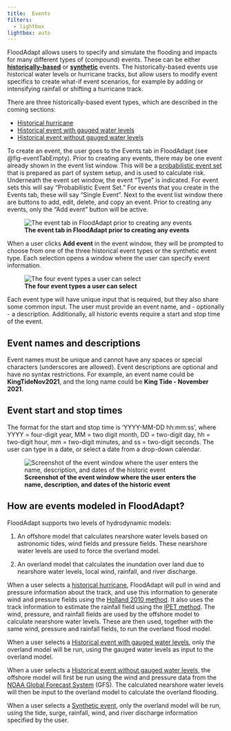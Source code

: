 ```yaml
---
title: 	Events
filters:
  - lightbox
lightbox: auto
---
```



FloodAdapt allows users to specify and simulate the flooding and impacts for many different types of (compound) events. These can be either [**historically-based**](historic_events/index.qmd) or [**synthetic**](synthetic_events.qmd) events. The historically-based events use historical water levels or hurricane tracks, but allow users to modify event specifics to create what-if event scenarios, for example by adding or intensifying rainfall or shifting a hurricane track.

There are three historically-based event types, which are described in the coming sections:

* [Historical hurricane](historic_events/historic_events_hurricane.qmd)
* [Historical event with gauged water levels](historic_events/historic_events_gauged.qmd)
* [Historical event without gauged water levels](historic_events/historic_events_ungauged.qmd)

 To create an event, the user goes to the Events tab in FloodAdapt (see @fig-eventTabEmpty). Prior to creating any events, there may be one event already shown in the event list window. This will be a [probabilistic event set](probabilistic_events.qmd) that is prepared as part of system setup, and is used to calculate risk. Underneath the event set window, the event "Type" is indicated. For event sets this will say "Probabilistic Event Set." For events that you create in the Events tab, these will say "Single Event". Next to the event list window there are buttons to add, edit, delete, and copy an event. Prior to creating any events, only the "Add event" button will be active.

  ![**The event tab in FloodAdapt prior to creating any events**](C:/Users/rautenba/repos/FloodAdapt/docs/_static/images/events_tab_empty.png){#fig-eventTabEmpty}

 When a user clicks **Add event** in the event window, they will be prompted to choose from one of the three historical event types or the synthetic event type. Each selection opens a window where the user can specify event information.

 ![**The four event types a user can select**](C:/Users/rautenba/repos/FloodAdapt/docs/_static/images/eventTypeSelector.png){#fig-eventSelector}

 Each event type will have unique input that is required, but they also share some common input. The user must provide an event name, and - optionally - a description. Additionally, all historic events require a start and stop time of the event.

::: {.callout-note}
## Event names and descriptions
Event names must be unique and cannot have any spaces or special characters (underscores are allowed). Event descriptions are optional and have no syntax restrictions. For example, an event name could be **KingTideNov2021**, and the long name could be **King Tide - November 2021**.
:::

::: {.callout-note}
## Event start and stop times
The format for the start and stop time is 'YYYY-MM-DD hh:mm:ss', where YYYY = four-digit year, MM = two digit month, DD = two-digit day, hh = two-digit hour, mm = two-digit minutes, and ss = two-digit seconds. The user can type in a date, or select a date from a drop-down calendar.
:::




![**Screenshot of the event window where the user enters the name, description, and dates of the historic event**](C:/Users/rautenba/repos/FloodAdapt/docs/_static/images/event_name_date_entry.png){#fig-historicEvent_name_date}

## How are events modeled in FloodAdapt?
FloodAdapt supports two levels of hydrodynamic models:

(1) An offshore model that calculates nearshore water levels based on astronomic tides, wind fields and pressure fields. These nearshore water levels are used to force the overland model.

(2) An overland model that calculates the inundation over land due to nearshore water levels, local wind, rainfall, and river discharge.

When a user selects a [historical hurricane](historic_events_hurricane.qmd), FloodAdapt will pull in wind and pressure information about the track, and use this information to generate wind and pressure fields using the [Holland 2010 method](https://journals.ametsoc.org/view/journals/mwre/138/12/2010mwr3317.1.xml). It also uses the track information to estimate the rainfall field using the [IPET method](https://www.sciencedirect.com/science/article/abs/pii/S0022169419309904). The wind, pressure, and rainfall fields are used by the offshore model to calculate nearshore water levels. These are then used, together with the same wind, pressure and rainfall fields, to run the overland flood model.

When a user selects a [Historical event with gauged water levels](historic_events_gauged.qmd), only the overland model will be run, using the gauged water levels as input to the overland model.

When a user selects a [Historical event without gauged water levels](historic_events_ungauged.qmd), the offshore model will first be run using the wind and pressure data from the [NOAA Global Forecast System](https://www.ncei.noaa.gov/products/weather-climate-models/global-forecast) (GFS). The calculated nearshore water levels will then be input to the overland model to calculate the overland flooding.

When a user selects a [Synthetic event](synthetic_events.qmd), only the overland model will be run, using the tide, surge, rainfall, wind, and river discharge information specified by the user.
